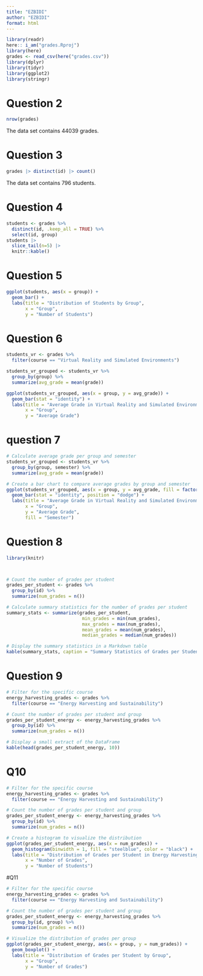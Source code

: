 ```yaml
---
title: "EZBIDI"
author: "EZBIDI"
format: html
---
```


```r
library(readr)
here:: i_am("grades.Rproj")
library(here)
grades <- read_csv(here("grades.csv"))
library(dplyr)
library(tidyr)
library(ggplot2)
library(stringr)
```




# Question 2
```r
nrow(grades)
```

The data set contains 44039 grades.

# Question 3
```r
grades |> distinct(id) |> count()
```

The data set contains 796	students.

# Question 4
```r
students <- grades %>%
  distinct(id, .keep_all = TRUE) %>%
  select(id, group)
students |>
  slice_tail(n=5) |> 
  knitr::kable()
```

# Question 5
```r
ggplot(students, aes(x = group)) +
  geom_bar() +
  labs(title = "Distribution of Students by Group",
       x = "Group",
       y = "Number of Students")
```

# Question 6

```r
students_vr <- grades %>%
  filter(course == "Virtual Reality and Simulated Environments")
```

```r
students_vr_grouped <- students_vr %>%
  group_by(group) %>%
  summarize(avg_grade = mean(grade))
```

```r
ggplot(students_vr_grouped, aes(x = group, y = avg_grade)) +
  geom_bar(stat = "identity") +
  labs(title = "Average Grade in Virtual Reality and Simulated Environments per Group",
       x = "Group",
       y = "Average Grade")
```


# question 7
```r
# Calculate average grade per group and semester
students_vr_grouped <- students_vr %>%
  group_by(group, semester) %>%
  summarize(avg_grade = mean(grade))

# Create a bar chart to compare average grades by group and semester
ggplot(students_vr_grouped, aes(x = group, y = avg_grade, fill = factor(semester))) +
  geom_bar(stat = "identity", position = "dodge") +
  labs(title = "Average Grade in Virtual Reality and Simulated Environments by Group and Semester",
       x = "Group",
       y = "Average Grade",
       fill = "Semester")
```

# Question 8
```r
library(knitr)



# Count the number of grades per student
grades_per_student <- grades %>%
  group_by(id) %>%
  summarize(num_grades = n())

# Calculate summary statistics for the number of grades per student
summary_stats <- summarize(grades_per_student,
                            min_grades = min(num_grades),
                            max_grades = max(num_grades),
                            mean_grades = mean(num_grades),
                            median_grades = median(num_grades))

# Display the summary statistics in a Markdown table
kable(summary_stats, caption = "Summary Statistics of Grades per Student")
```


# Question 9
```r
# Filter for the specific course
energy_harvesting_grades <- grades %>%
  filter(course == "Energy Harvesting and Sustainability")

# Count the number of grades per student and group
grades_per_student_energy <- energy_harvesting_grades %>%
  group_by(id) %>%
  summarize(num_grades = n())

# Display a small extract of the DataFrame
kable(head(grades_per_student_energy, 10))
```
# Q10
```r
# Filter for the specific course
energy_harvesting_grades <- grades %>%
  filter(course == "Energy Harvesting and Sustainability")

# Count the number of grades per student and group
grades_per_student_energy <- energy_harvesting_grades %>%
  group_by(id) %>%
  summarize(num_grades = n())

# Create a histogram to visualize the distribution
ggplot(grades_per_student_energy, aes(x = num_grades)) +
  geom_histogram(binwidth = 1, fill = "steelblue", color = "black") +
  labs(title = "Distribution of Grades per Student in Energy Harvesting and Sustainability",
       x = "Number of Grades",
       y = "Number of Students")
```

#Q11
```r
# Filter for the specific course
energy_harvesting_grades <- grades %>%
  filter(course == "Energy Harvesting and Sustainability")

# Count the number of grades per student and group
grades_per_student_energy <- energy_harvesting_grades %>%
  group_by(id, group) %>%
  summarize(num_grades = n())
```

```r
# Visualize the distribution of grades per group
ggplot(grades_per_student_energy, aes(x = group, y = num_grades)) +
  geom_boxplot() +
  labs(title = "Distribution of Grades per Student by Group",
       x = "Group",
       y = "Number of Grades")
```


